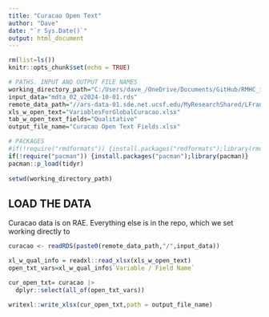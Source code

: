 ```yaml
---
title: "Curacao Open Text"
author: "Dave"
date: "`r Sys.Date()`"
output: html_document
---
```


```r
rm(list=ls())
knitr::opts_chunk$set(echo = TRUE)

# PATHS. INPUT AND OUTPUT FILE NAMES
working_directory_path="C:/Users/dave_/OneDrive/Documents/GitHub/RMHC_indiv_data_and_codebook/sub_requests"
input_data="mdta_02_v2024-10-01.rds"
remote_data_path="//ars-data-01.sde.net.ucsf.edu/MyResearchShared/LFranck_shared/RMHC/Data/R data for Dave/Curacao"
xls_w_open_text="VariablesForGlobalCuracao.xlsx"
tab_w_open_text_fields="Qualitative"
output_file_name="Curacao Open Text Fields.xlsx"

# PACKAGES
#if(!require("rmdformats")) {install.packages("rmdformats");library(rmdformats)}
if(!require("pacman")) {install.packages("pacman");library(pacman)}
pacman::p_load(tidyr)
               
setwd(working_directory_path)

```

## LOAD THE DATA

Curacao data is on RAE. Everything else is in the repo, which we set working directly to

```r
curacao <- readRDS(paste0(remote_data_path,"/",input_data))

xl_w_qual_info = readxl::read_xlsx(xls_w_open_text)
open_txt_vars=xl_w_qual_info$`Variable / Field Name`

cur_open_txt= curacao |>
  dplyr::select(all_of(open_txt_vars))

writexl::write_xlsx(cur_open_txt,path = output_file_name)
```

